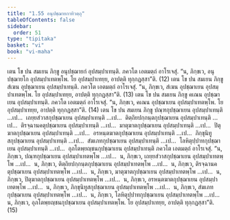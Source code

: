 ```yaml
---
title: "1.55 อนุปชฺฌายกาทิวตฺถุ"
tableOfContents: false
sidebar:
  order: 51
type: "tipitaka"
basket: "vi"
book: "vi-maha"
---
```



<DynamicBreadcrumb />

<Division number="117" book="vi-maha">

<Paragraph number="491" book="vi-maha">
เตน โข ปน สมเยน ภิกฺขู อนุปชฺฌายกํ อุปสมฺปาเทนฺติ. ภควโต เอตมตฺถํ อาโรเจสุํ. “น, ภิกฺขเว, อนุปชฺฌายโก อุปสมฺปาเทตพฺโพ. โย อุปสมฺปาเทยฺย, อาปตฺติ ทุกฺกฏสฺสา”ติ. (12)
</Paragraph>

<Paragraph number="492" book="vi-maha">
เตน โข ปน สมเยน ภิกฺขู สํเฆน อุปชฺฌาเยน อุปสมฺปาเทนฺติ. ภควโต เอตมตฺถํ อาโรเจสุํ. “น, ภิกฺขเว, สํเฆน อุปชฺฌาเยน อุปสมฺปาเทตพฺโพ. โย อุปสมฺปาเทยฺย, อาปตฺติ ทุกฺกฏสฺสา”ติ. (13)
</Paragraph>

<Paragraph number="493" book="vi-maha">
เตน โข ปน สมเยน ภิกฺขู คเณน อุปชฺฌาเยน อุปสมฺปาเทนฺติ. ภควโต เอตมตฺถํ อาโรเจสุํ. “น, ภิกฺขเว, คเณน อุปชฺฌาเยน อุปสมฺปาเทตพฺโพ. โย อุปสมฺปาเทยฺย, อาปตฺติ ทุกฺกฏสฺสา”ติ. (14)
</Paragraph>

<Paragraph number="494" book="vi-maha">
เตน โข ปน สมเยน ภิกฺขู ปณฺฑกุปชฺฌาเยน อุปสมฺปาเทนฺติ …เป…  เถยฺยสํวาสกุปชฺฌาเยน อุปสมฺปาเทนฺติ …เป…  ติตฺถิยปกฺกนฺตกุปชฺฌาเยน อุปสมฺปาเทนฺติ …เป…  ติรจฺฉานคตุปชฺฌาเยน อุปสมฺปาเทนฺติ …เป…  มาตุฆาตกุปชฺฌาเยน อุปสมฺปาเทนฺติ …เป…  ปิตุฆาตกุปชฺฌาเยน อุปสมฺปาเทนฺติ …เป…  อรหนฺตฆาตกุปชฺฌาเยน อุปสมฺปาเทนฺติ …เป…  ภิกฺขุนิทูสกุปชฺฌาเยน อุปสมฺปาเทนฺติ …เป…  สํฆเภทกุปชฺฌาเยน อุปสมฺปาเทนฺติ …เป…  โลหิตุปฺปาทกุปชฺฌาเยน อุปสมฺปาเทนฺติ …เป…  อุภโตพฺยญฺชนกุปชฺฌาเยน อุปสมฺปาเทนฺติ ภควโต เอตมตฺถํ อาโรเจสุํ. “น, ภิกฺขเว, ปณฺฑกุปชฺฌาเยน อุปสมฺปาเทตพฺโพ …เป…  น, ภิกฺขเว, เถยฺยสํวาสกุปชฺฌาเยน อุปสมฺปาเทตพฺโพ …เป…  น, ภิกฺขเว, ติตฺถิยปกฺกนฺตกุปชฺฌาเยน อุปสมฺปาเทตพฺโพ …เป…  น, ภิกฺขเว, ติรจฺฉานคตุปชฺฌาเยน อุปสมฺปาเทตพฺโพ …เป…  น, ภิกฺขเว, มาตุฆาตกุปชฺฌาเยน อุปสมฺปาเทตพฺโพ …เป…  น, ภิกฺขเว, ปิตุฆาตกุปชฺฌาเยน อุปสมฺปาเทตพฺโพ …เป…  น, ภิกฺขเว, อรหนฺตฆาตกุปชฺฌาเยน อุปสมฺปาเทตพฺโพ …เป…  น, ภิกฺขเว, ภิกฺขุนิทูสกุปชฺฌาเยน อุปสมฺปาเทตพฺโพ …เป…  น, ภิกฺขเว, สํฆเภทกุปชฺฌาเยน อุปสมฺปาเทตพฺโพ …เป…  น, ภิกฺขเว, โลหิตุปฺปาทกุปชฺฌาเยน อุปสมฺปาเทตพฺโพ …เป…  น, ภิกฺขเว, อุภโตพฺยญฺชนกุปชฺฌาเยน อุปสมฺปาเทตพฺโพ. โย อุปสมฺปาเทยฺย, อาปตฺติ ทุกฺกฏสฺสา”ติ. (15)
</Paragraph>
</Division>